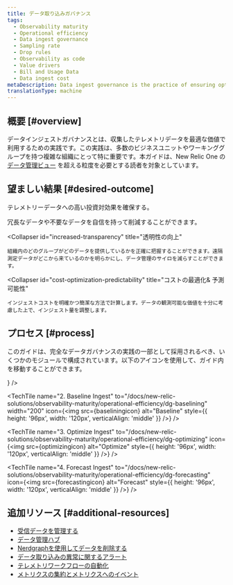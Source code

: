 ```yaml
---
title: データ取り込みガバナンス
tags:
  - Observability maturity
  - Operational efficiency
  - Data ingest governance
  - Sampling rate
  - Drop rules
  - Observability as code
  - Value drivers
  - Bill and Usage Data
  - Data ingest cost
metaDescription: Data ingest governance is the practice of ensuring optimal value for telemetry data collected.
translationType: machine
---
```






## 概要 [#overview]

データインジェストガバナンスとは、収集したテレメトリデータを最適な価値で利用するための実践です。この実践は、多数のビジネスユニットやワーキンググループを持つ複雑な組織にとって特に重要です。本ガイドは、New Relic One の [データ管理ビュー](/docs/data-apis/manage-data/manage-your-data/) を超える粒度を必要とする読者を対象としています。

## 望ましい結果 [#desired-outcome]

テレメトリーデータへの高い投資対効果を確保する。

<CollapserGroup>
  <Collapser
    id="noise-reduction"
    title="ノイズの低減"
  >
    冗長なデータや不要なデータを自信を持って削減することができます。
  </Collapser>

  <Collapser
    id="increased-transparency"
    title="透明性の向上"
  >
    組織内のどのグループがどのデータを提供しているかを正確に把握することができます。遠隔測定データがどこから来ているのかを明らかにし、データ管理のサイロを減らすことができます。
  </Collapser>

  <Collapser
    id="cost-optimization-predictability"
    title="コストの最適化& 予測可能性"
  >
    インジェストコストを明確かつ簡潔な方法で計算します。データの観測可能な価値を十分に考慮した上で、インジェスト量を調整します。
  </Collapser>
</CollapserGroup>

## プロセス [#process]

このガイドは、完全なデータガバナンスの実践の一部として採用されるべき、いくつかのモジュールで構成されています。以下のアイコンを使用して、ガイド内を移動することができます。

<TechTileGrid>
  <TechTile
    name="1. Roles & Practices"
    to="/docs/new-relic-solutions/observability-maturity/operational-efficiency/dg-coe"
    icon={<img src={rolespracticesicon} alt="Roles_and_Practices" style={{ height: '96px', width: '120px', verticalAlign: 'middle'}} />}
  />

  <TechTile
    name="2. Baseline Ingest"
    to="/docs/new-relic-solutions/observability-maturity/operational-efficiency/dg-baselining"
    width="200"
    icon={<img src={baseliningicon} alt="Baseline" style={{ height: '96px', width: '120px', verticalAlign: 'middle' }} />}
  />

  <TechTile
    name="3. Optimize Ingest"
    to="/docs/new-relic-solutions/observability-maturity/operational-efficiency/dg-optimizing"
    icon={<img src={optimizingicon} alt="Optimize" style={{ height: '96px', width: '120px', verticalAlign: 'middle' }} />}
  />

  <TechTile
    name="4. Forecast Ingest"
    to="/docs/new-relic-solutions/observability-maturity/operational-efficiency/dg-forecasting"
    icon={<img src={forecastingicon} alt="Forecast" style={{ height: '96px', width: '120px', verticalAlign: 'middle' }} />}
  />
</TechTileGrid>

## 追加リソース [#additional-resources]

* [受信データを管理する](/docs/data-apis/manage-data/manage-data-coming-new-relic/)
* [データ管理ハブ](/docs/data-apis/manage-data/manage-your-data/)
* [Nerdgraphを使用してデータを削除する](/docs/data-apis/manage-data/drop-data-using-nerdgraph/)
* [データ取り込みの異常に関するアラート](/docs/accounts/accounts-billing/new-relic-one-pricing-billing/usage-queries-alerts/)
* [テレメトリワークフローの自動化](https://developer.newrelic.com/automate-workflows/)
* [メトリクスの集約とメトリクスへのイベント](/docs/data-apis/convert-to-metrics/create-metrics-other-data-types/)